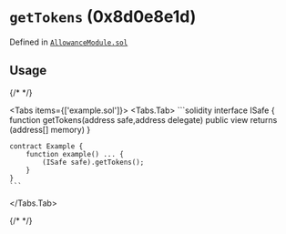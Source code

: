 



# `getTokens` (0x8d0e8e1d)






Defined in [`AllowanceModule.sol`](https://github.com/safe-global/safe-modules/tree/allowance/v0.1.1/modules/allowances/contracts/AllowanceModule.sol#L287)


## Usage

{/* <!-- vale off --> */}

<Tabs items={['example.sol']}>
  <Tabs.Tab>
    ```solidity
    interface ISafe {
        function getTokens(address safe,address delegate) public view returns (address[] memory)
    }

    contract Example {
        function example() ... {
            (ISafe safe).getTokens();
        }
    }
    ```
  </Tabs.Tab>
</Tabs>

{/* <!-- vale on --> */}







